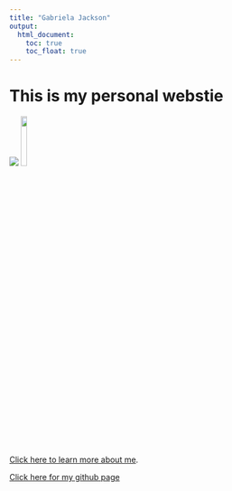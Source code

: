 ```yaml
---
title: "Gabriela Jackson"
output: 
  html_document:
    toc: true
    toc_float: true
---
```


# This is my personal webstie


![](images/IMG_7327.jpg)
<img src="images/IMG7327.jpg" style="width:15%">
</center>



[Click here to learn more about me](about.html).


[Click here for my github page](https://github.com/glj2117) 


